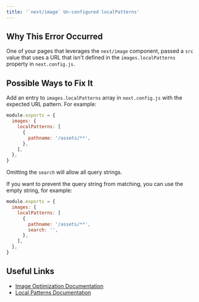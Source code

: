 ```yaml
---
title: '`next/image` Un-configured localPatterns'
---
```


## Why This Error Occurred

One of your pages that leverages the `next/image` component, passed a `src` value that uses a URL that isn't defined in the `images.localPatterns` property in `next.config.js`.

## Possible Ways to Fix It

Add an entry to `images.localPatterns` array in `next.config.js` with the expected URL pattern. For example:

```js filename="next.config.js"
module.exports = {
  images: {
    localPatterns: [
      {
        pathname: '/assets/**',
      },
    ],
  },
}
```

Omitting the `search` will allow all query strings.

If you want to prevent the query string from matching, you can use the empty string, for example:

```js filename="next.config.js"
module.exports = {
  images: {
    localPatterns: [
      {
        pathname: '/assets/**',
        search: '',
      },
    ],
  },
}
```

## Useful Links

- [Image Optimization Documentation](/docs/pages/api-reference/components/image)
- [Local Patterns Documentation](/docs/pages/api-reference/components/image#localpatterns)
